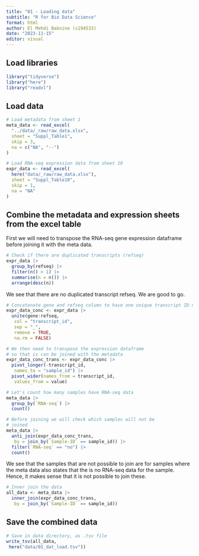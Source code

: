 ---
title: "01 - Loading data"
subtitle: "R for Bio Data Science"
format: html
author: El Mehdi Baknine (s194533)
date: "2023-11-15"
editor: visual
---

## Load libraries

```{r}
library("tidyverse")
library("here")
library("readxl")
```

## Load data

```{r}
# Load metadata from sheet 1
meta_data <- read_excel(
  "../data/_raw/raw_data.xlsx",
  sheet = "Suppl_Table1",
  skip = 3,
  na = c("NA", "--")
)

# Load RNA-seq expression data from sheet 10
expr_data <- read_excel(
  here("data/_raw/raw_data.xlsx"),
  sheet = "Suppl_Table10",
  skip = 1,
  na = "NA"
)
```

## Combine the metadata and expression sheets from the excel table

First we will need to transpose the RNA-seq gene expression dataframe before joining it with the meta data. 

```{r}
# Check if there are duplicated transcripts (refseq)
expr_data |>
  group_by(refseq) |>
  filter(n() > 1) |>
  summarise(n = n()) |>
  arrange(desc(n))
```
We see that there are no duplicated transcript refseq. We are good to go.
```{r}
# Concatenate gene and refseq colums to have one unique transcript ID not to lose information about gene ID
expr_data_conc <- expr_data |>
  unite(gene:refseq, 
   col = "transcript_id", 
   sep = "_",
   remove = TRUE, 
   na.rm = FALSE)
```
```{r}

# We then need to transpose the expression dataframe
# so that is can be joined with the metadata
expr_data_conc_trans <- expr_data_conc |>
  pivot_longer(-transcript_id,
   names_to = "sample_id") |>
  pivot_wider(names_from = transcript_id,
   values_from = value)

# Let's count how many samples have RNA-seq data
meta_data |>
  group_by(`RNA-seq`) |>
  count()

# Before joining we will check which samples will not be
# joined
meta_data |>
  anti_join(expr_data_conc_trans,
   by = join_by(`Sample-ID` == sample_id)) |> 
  filter(`RNA-seq` == "no") |>
  count()
```

We see that the samples that are not possible to join are for samples where the meta data also states that the is no RNA-seq data for the sample. Hence, it makes sense that it is not possible to join these.

```{r}
# Inner join the data
all_data <- meta_data |>
  inner_join(expr_data_conc_trans, 
   by = join_by(`Sample-ID` == sample_id))
```

## Save the combined data

```{r}
# Save in data directory, as .tsv file
write_tsv(all_data,
 here("data/01_dat_load.tsv"))
```
